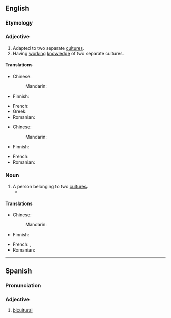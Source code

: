 ==English==

===Etymology===
{{prefix|en|bi|cultural}}

===Adjective===
{{en-adj|-}}

# Adapted to two separate [[culture]]s.
# Having [[working]] [[knowledge]] of two separate cultures.

====Translations====
{{trans-top|adapted to two cultures}}
* Chinese:
*: Mandarin: {{t-needed|cmn}}
* Finnish: {{t|fi|kaksikulttuurinen}}
{{trans-mid}}
* French: {{t+|fr|biculturel}}
* Greek: {{t|el|αμφιπολιτισμικός|m}}
* Romanian: {{t|ro|bicultural|m}}
{{trans-bottom}}

{{trans-top|having knowledge of two cultures}}
* Chinese:
*: Mandarin: {{t-needed|cmn}}
* Finnish: {{t|fi|kaksikulttuurinen}}
{{trans-mid}}
* French: {{t+|fr|biculturel}}
* Romanian: {{t-needed|ro}}
{{trans-bottom}}

===Noun===
{{en-noun}}

# A person belonging to two [[culture]]s.
#* {{quote-journal|en|date=August 29, 2015|author=Miriam A. Knauss et al.|title=The impact of perceived ethnic discrimination on mental health depends on transcultural identity: evidence for a moderator effect|journal=BMC Psychology|url=http://www.ncbi.nlm.nih.gov/pmc/articles/PMC4552993/|doi=10.1186/s40359-015-0088-x|volume=3|issue=|pages=
|passage=Thus, '''biculturals''' do not necessarily have a transcultural identity.}}

====Translations====
{{trans-top|person}}
* Chinese:
*: Mandarin: {{t-needed|cmn}}
* Finnish: {{t|fi|[[kaksikulttuurinen]] [[henkilö]]}}
{{trans-mid}}
* French: {{t+|fr|biculturel|m}}, {{t+|fr|biculturelle|f}}
* Romanian: {{t-needed|ro}}
{{trans-bottom}}

{{c|en|Culture|People}}

----

==Spanish==

===Pronunciation===
{{es-IPA}}

===Adjective===
{{es-adj}}

# [[#English|bicultural]]